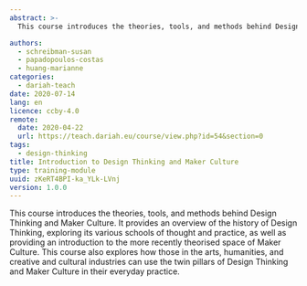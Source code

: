 ```yaml
---
abstract: >-
  This course introduces the theories, tools, and methods behind Design Thinking and Maker Culture. It provides an overview of the history of Design Thinking, exploring its various schools of thought and practice, as well as providing an introduction to the more recently theorised space of Maker Culture. This course also explores how those in the arts, humanities, and creative and cultural industries can use the twin pillars of Design Thinking and Maker Culture in their everyday practice.

authors:
  - schreibman-susan
  - papadopoulos-costas
  - huang-marianne
categories:
  - dariah-teach
date: 2020-07-14
lang: en
licence: ccby-4.0
remote:
  date: 2020-04-22
  url: https://teach.dariah.eu/course/view.php?id=54&section=0
tags:
  - design-thinking
title: Introduction to Design Thinking and Maker Culture
type: training-module
uuid: zKeRT4BPI-ka_YLk-LVnj
version: 1.0.0
---
```


This course introduces the theories, tools, and methods behind Design Thinking and Maker Culture. It provides an overview of the history of Design Thinking, exploring its various schools of thought and practice, as well as providing an introduction to the more recently theorised space of Maker Culture. This course also explores how those in the arts, humanities, and creative and cultural industries can use the twin pillars of Design Thinking and Maker Culture in their everyday practice.

<CTA
  title="Interested in learning more?"
  subtitle="Check out Introduction to Design Thinking and Maker Culture"
  url="https://teach.dariah.eu/course/view.php?id=54&section=0"
/>
